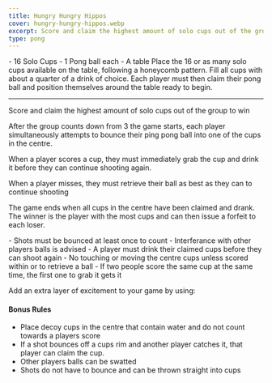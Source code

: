 ```yaml
---
title: Hungry Hungry Hippos
cover: hungry-hungry-hippos.webp
excerpt: Score and claim the highest amount of solo cups out of the group to win
type: pong
---
```


<GameHero
  cover="/BeerGoggleGames/images/hungry-hungry-hippos.webp"
  alt="Hungry Hungry Hippos"
/>

<GameSection title="Equipment" icon="/BeerGoggleGames/images/liquor.webp">
-   16 Solo Cups
-   1 Pong ball each
-   A table
</GameSection>

<GameSection title="Setup" icon="/BeerGoggleGames/images/settings.webp">
Place the 16 or as many solo cups available on the table, following a honeycomb pattern. Fill all cups with about a quarter of a drink of choice. Each player must then claim their pong ball and position themselves around the table ready to begin.

* * *
</GameSection>

<GameSection title="Aim of the Game" icon="/BeerGoggleGames/images/target.webp">
<p>Score and claim the highest amount of solo cups out of the group to win</p>
</GameSection>

<GameSection title="How to Play" icon="/BeerGoggleGames/images/question.webp">
After the group counts down from 3 the game starts, each player simultaneously attempts to bounce their ping pong ball into one of the cups in the centre.

When a player scores a cup, they must immediately grab the cup and drink it before they can continue shooting again.

When a player misses, they must retrieve their ball as best as they can to continue shooting

The game ends when all cups in the centre have been claimed and drank. The winner is the player with the most cups and can then issue a forfeit to each loser.
</GameSection>

<GameSection title="Rules" icon="/BeerGoggleGames/images/rules.webp">
-   Shots must be bounced at least once to count
-   Interferance with other players balls is advised
-   A player must drink their claimed cups before they can shoot again
-   No touching or moving the centre cups unless scored within or to retrieve a ball
-   If two people score the same cup at the same time, the first one to grab it gets it
</GameSection>

<GameSection title="Special Edition" icon="/BeerGoggleGames/images/special.webp">

<p>Add an extra layer of excitement to your game by using:</p>

<h4>Bonus Rules</h4>

-   Place decoy cups in the centre that contain water and do not count towards a players score
-   If a shot bounces off a cups rim and another player catches it, that player can claim the cup.
-   Other players balls can be swatted
-   Shots do not have to bounce and can be thrown straight into cups
</GameSection>

<ShareButtons title="Hungry Hungry Hippos" />

<FeedbackCard>
</FeedbackCard>

